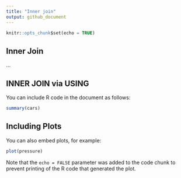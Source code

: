 ```yaml
---
title: "Inner join"
output: github_document
---
```


```sql
knitr::opts_chunk$set(echo = TRUE)
```

## Inner Join

...

## INNER JOIN via USING


You can include R code in the document as follows:

```r
summary(cars)
```

## Including Plots

You can also embed plots, for example:

```r
plot(pressure)
```

Note that the `echo = FALSE` parameter was added to the code chunk to prevent printing of the R code that generated the plot.
